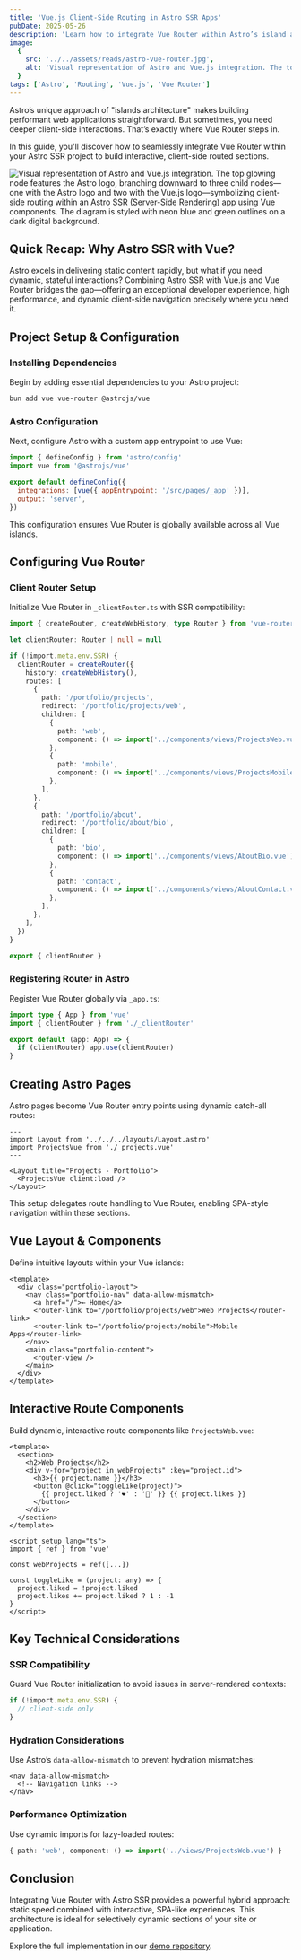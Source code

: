 ```yaml
---
title: 'Vue.js Client-Side Routing in Astro SSR Apps'
pubDate: 2025-05-26
description: 'Learn how to integrate Vue Router within Astro’s island architecture for smooth client-side navigation in specific sections of your application.'
image:
  {
    src: '../../assets/reads/astro-vue-router.jpg',
    alt: 'Visual representation of Astro and Vue.js integration. The top glowing node features the Astro logo, branching downward to three child nodes—one with the Astro logo and two with the Vue.js logo—symbolizing client-side routing within an Astro SSR (Server-Side Rendering) app using Vue components. The diagram is styled with neon blue and green outlines on a dark digital background.',
  }
tags: ['Astro', 'Routing', 'Vue.js', 'Vue Router']
---
```



Astro’s unique approach of "islands architecture" makes building performant web applications straightforward. But sometimes, you need deeper client-side interactions. That’s exactly where Vue Router steps in.

In this guide, you'll discover how to seamlessly integrate Vue Router within your Astro SSR project to build interactive, client-side routed sections.

<Image
  src={coverImage}
  alt="Visual representation of Astro and Vue.js integration. The top glowing node features the Astro logo, branching downward to three child nodes—one with the Astro logo and two with the Vue.js logo—symbolizing client-side routing within an Astro SSR (Server-Side Rendering) app using Vue components. The diagram is styled with neon blue and green outlines on a dark digital background."
  caption="Seamless Vue.js client-side routing within an Astro-powered SSR architecture."
  lazy={false}
/>

## Quick Recap: Why Astro SSR with Vue?

Astro excels in delivering static content rapidly, but what if you need dynamic, stateful interactions? Combining Astro SSR with Vue.js and Vue Router bridges the gap—offering an exceptional developer experience, high performance, and dynamic client-side navigation precisely where you need it.

## Project Setup & Configuration

### Installing Dependencies

Begin by adding essential dependencies to your Astro project:

```bash
bun add vue vue-router @astrojs/vue
```

### Astro Configuration

Next, configure Astro with a custom app entrypoint to use Vue:

```javascript wrap
import { defineConfig } from 'astro/config'
import vue from '@astrojs/vue'

export default defineConfig({
  integrations: [vue({ appEntrypoint: '/src/pages/_app' })],
  output: 'server',
})
```

This configuration ensures Vue Router is globally available across all Vue islands.

## Configuring Vue Router

### Client Router Setup

Initialize Vue Router in `_clientRouter.ts` with SSR compatibility:

```typescript wrap
import { createRouter, createWebHistory, type Router } from 'vue-router'

let clientRouter: Router | null = null

if (!import.meta.env.SSR) {
  clientRouter = createRouter({
    history: createWebHistory(),
    routes: [
      {
        path: '/portfolio/projects',
        redirect: '/portfolio/projects/web',
        children: [
          {
            path: 'web',
            component: () => import('../components/views/ProjectsWeb.vue'),
          },
          {
            path: 'mobile',
            component: () => import('../components/views/ProjectsMobile.vue'),
          },
        ],
      },
      {
        path: '/portfolio/about',
        redirect: '/portfolio/about/bio',
        children: [
          {
            path: 'bio',
            component: () => import('../components/views/AboutBio.vue'),
          },
          {
            path: 'contact',
            component: () => import('../components/views/AboutContact.vue'),
          },
        ],
      },
    ],
  })
}

export { clientRouter }
```

### Registering Router in Astro

Register Vue Router globally via `_app.ts`:

```typescript
import type { App } from 'vue'
import { clientRouter } from './_clientRouter'

export default (app: App) => {
  if (clientRouter) app.use(clientRouter)
}
```

## Creating Astro Pages

Astro pages become Vue Router entry points using dynamic catch-all routes:

```astro
---
import Layout from '../../../layouts/Layout.astro'
import ProjectsVue from './_projects.vue'
---

<Layout title="Projects - Portfolio">
  <ProjectsVue client:load />
</Layout>
```

This setup delegates route handling to Vue Router, enabling SPA-style navigation within these sections.

## Vue Layout & Components

Define intuitive layouts within your Vue islands:

```vue wrap
<template>
  <div class="portfolio-layout">
    <nav class="portfolio-nav" data-allow-mismatch>
      <a href="/">← Home</a>
      <router-link to="/portfolio/projects/web">Web Projects</router-link>
      <router-link to="/portfolio/projects/mobile">Mobile Apps</router-link>
    </nav>
    <main class="portfolio-content">
      <router-view />
    </main>
  </div>
</template>
```

## Interactive Route Components

Build dynamic, interactive route components like `ProjectsWeb.vue`:

```vue wrap
<template>
  <section>
    <h2>Web Projects</h2>
    <div v-for="project in webProjects" :key="project.id">
      <h3>{{ project.name }}</h3>
      <button @click="toggleLike(project)">
        {{ project.liked ? '❤️' : '🤍' }} {{ project.likes }}
      </button>
    </div>
  </section>
</template>

<script setup lang="ts">
import { ref } from 'vue'

const webProjects = ref([...])

const toggleLike = (project: any) => {
  project.liked = !project.liked
  project.likes += project.liked ? 1 : -1
}
</script>
```

## Key Technical Considerations

### SSR Compatibility

Guard Vue Router initialization to avoid issues in server-rendered contexts:

```typescript
if (!import.meta.env.SSR) {
  // client-side only
}
```

### Hydration Considerations

Use Astro’s `data-allow-mismatch` to prevent hydration mismatches:

```vue
<nav data-allow-mismatch>
  <!-- Navigation links -->
</nav>
```

### Performance Optimization

Use dynamic imports for lazy-loaded routes:

```typescript
{ path: 'web', component: () => import('../views/ProjectsWeb.vue') }
```

## Conclusion

Integrating Vue Router with Astro SSR provides a powerful hybrid approach: static speed combined with interactive, SPA-like experiences. This architecture is ideal for selectively dynamic sections of your site or application.

Explore the full implementation in our [demo repository](https://github.com/florivdg/astro-vue-router).
